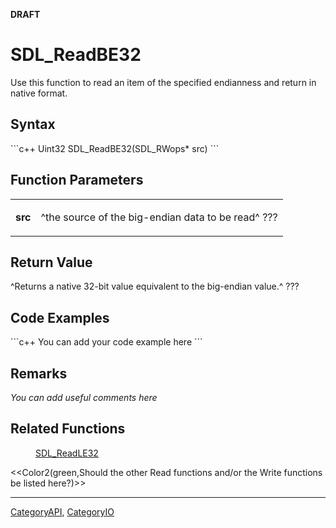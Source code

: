 <!-- pragma section-numbers off -->
<!-- pragma disable-camelcase -->
'''DRAFT'''

= SDL_ReadBE32 =
Use this function to read an item of the specified endianness and return in native format.


== Syntax ==
```c++
Uint32 SDL_ReadBE32(SDL_RWops* src)
```

== Function Parameters ==
{|
|'''src'''
|^the source of the big-endian data to be read^ ???
|}

== Return Value ==
^Returns a native 32-bit value equivalent to the big-endian value.^ ???

== Code Examples ==
```c++
You can add your code example here
```

== Remarks ==
''You can add useful comments here''

== Related Functions ==
:[[SDL_ReadLE32]]
<<Color2(green,Should the other Read functions and/or the Write functions be listed here?)>>

----
[[CategoryAPI]], [[CategoryIO]]

